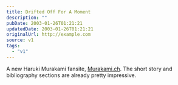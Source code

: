 ```yaml
---
title: Drifted Off For A Moment
description: ""
pubDate: 2003-01-26T01:21:21
updatedDate: 2003-01-26T01:21:21
originalUrl: http://example.com
source: v1
tags:
  - "v1"
---
```


A new Haruki Murakami fansite, [Murakami.ch][1]. The short story and bibliography sections are already pretty impressive.

[1]: http://www.murakami.ch/ "Murakami.ch"
